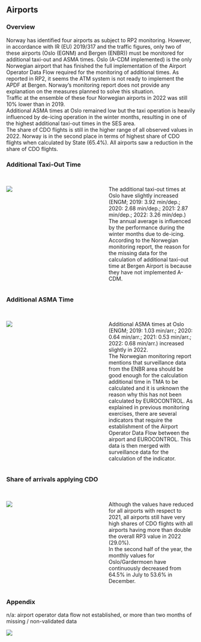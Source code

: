 ## Airports
### Overview

Norway has identified four airports as subject to RP2 monitoring. However, in accordance with IR (EU) 2019/317 and the traffic figures, only two of these airports (Oslo (EGNM) and Bergen (ENBR)) must be monitored for additional taxi-out and ASMA times. Oslo (A-CDM implemented) is the only Norwegian airport that has finished the full implementation of the Airport Operator Data Flow required for the monitoring of additional times. As reported in RP2, it seems the ATM system is not ready to implement the APDF at Bergen. Norway's monitoring report does not provide any explanation on the measures planned to solve this situation.<br/>Traffic at the ensemble of these four Norwegian airports in 2022 was still 10% lower than in 2019.<br/>Additional ASMA times at Oslo remained low but the taxi operation is heavily influenced by de-icing operation in the winter months, resulting in one of the highest additional taxi-out times in the SES area.<br/>The share of CDO flights is still in the higher range of all observed values in 2022. Norway is in the second place in terms of highest share of CDO flights when calculated by State (65.4%). All airports saw a reduction in the share of CDO flights.

### Additional Taxi-Out Time															

:::: {.columns}
  
::: {.column width="48%"}
<br>
![](images/2022/Norway/env_apt_1.png)

:::

::: {.column width="2%"}
:::

::: {.column width="50%"}
<br>
The additional taxi-out times at Oslo have slightly increased (ENGM; 2019: 3.92 min/dep.;  2020: 2.68 min/dep.; 2021: 2.87 min/dep.; 2022: 3.26 min/dep.)<br/>The annual average is influenced by the performance during the winter months due to de-icing.<br/>According to the Norwegian monitoring report, the reason for the missing data for the calculation of additional taxi-out time at Bergen Airport is because they have not implemented A-CDM.   

:::
::::
                      

### Additional ASMA Time															

:::: {.columns}
  
::: {.column width="48%"}
<br>
![](images/2022/Norway/env_apt_2.png)

:::

::: {.column width="2%"}
:::

::: {.column width="50%"}
<br>
Additional ASMA times at Oslo (ENGM; 2019: 1.03 min/arr.; 2020: 0.64 min/arr.;  2021: 0.53 min/arr.; 2022: 0.68 min/arr.) increased slightly in 2022. <br/>The  Norwegian monitoring report mentions that surveillance data from the ENBR area should be good enough for the calculation additional time in TMA to be calculated and it is unknown the reason why this has not been calculated by EUROCONTROL. As explained in previous monitoring exercises, there are several indicators that require the establishment of the Airport Operator Data Flow between the airport and EUROCONTROL. This data is then merged with surveillance data for the calculation of the indicator.   

:::
::::
                      


### Share of arrivals applying CDO

:::: {.columns}
  
::: {.column width="48%"}
<br>
![](images/2022/Norway/env_apt_3.png)
:::

::: {.column width="2%"}
:::

::: {.column width="50%"}
<br>
Although the values have reduced for all airports with respect to 2021, all airports still have very high shares of CDO flights with all airports having more than double the overall RP3 value in 2022 (29.0%).<br/>In the second half of the year, the monthly values for Oslo/Gardermoen have continuously decreased from 64.5% in July to 53.6% in December.   
:::
::::

 
                      

### Appendix

n/a:  airport operator data flow not established, or more than two months of missing / non-validated data<br/>   

![](images/2022/Norway/env_apt_4.png)

